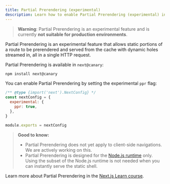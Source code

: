 ```yaml
---
title: Partial Prerendering (experimental)
description: Learn how to enable Partial Prerendering (experimental) in Next.js 14.
---
```


> **Warning**: Partial Prerendering is an experimental feature and is currently **not suitable for production environments**.

Partial Prerendering is an experimental feature that allows static portions of a route to be prerendered and served from the cache with dynamic holes streamed in, all in a single HTTP request.

Partial Prerendering is available in `next@canary`:

```bash filename="Terminal"
npm install next@canary
```

 You can enable Partial Prerendering by setting the experimental `ppr` flag:

```js filename="next.config.js"
/** @type {import('next').NextConfig} */
const nextConfig = {
  experimental: {
    ppr: true,
  },
}

module.exports = nextConfig
```

> **Good to know:**
>
> - Partial Prerendering does not yet apply to client-side navigations. We are actively working on this.
> - Partial Prerendering is designed for the [Node.js runtime](https://nextjs.org/docs/app/building-your-application/rendering/edge-and-nodejs-runtimes) only. Using the subset of the Node.js runtime is not needed when you can instantly serve the static shell.

Learn more about Partial Prerendering in the [Next.js Learn course](/learn/dashboard-app/partial-prerendering).

